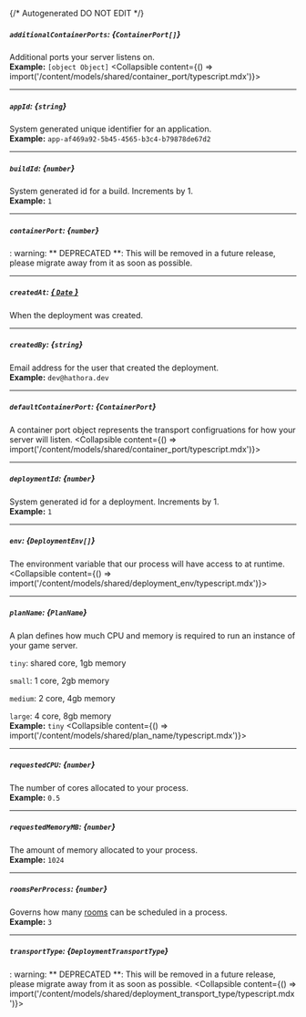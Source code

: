 {/* Autogenerated DO NOT EDIT  */}

##### `additionalContainerPorts`: *{`ContainerPort[]`}*
Additional ports your server listens on.
<br/>
**Example:** `[object Object]`
<Collapsible content={() => import('/content/models/shared/container_port/typescript.mdx')}>
</Collapsible>

---
##### `appId`: *{`string`}*
System generated unique identifier for an application.
<br/>
**Example:** `app-af469a92-5b45-4565-b3c4-b79878de67d2`

---
##### `buildId`: *{`number`}*
System generated id for a build. Increments by 1.
<br/>
**Example:** `1`

---
##### `containerPort`: *{`number`}*
: warning: \*\* DEPRECATED \*\*: This will be removed in a future release, please migrate away from it as soon as possible.

---
##### `createdAt`: [*{ `Date` }*](https://developer.mozilla.org/en-US/docs/Web/JavaScript/Reference/Global_Objects/Date)
When the deployment was created.

---
##### `createdBy`: *{`string`}*
Email address for the user that created the deployment.
<br/>
**Example:** `dev@hathora.dev`

---
##### `defaultContainerPort`: *{`ContainerPort`}*
A container port object represents the transport configruations for how your server will listen.
<Collapsible content={() => import('/content/models/shared/container_port/typescript.mdx')}>
</Collapsible>

---
##### `deploymentId`: *{`number`}*
System generated id for a deployment. Increments by 1.
<br/>
**Example:** `1`

---
##### `env`: *{`DeploymentEnv[]`}*
The environment variable that our process will have access to at runtime.
<Collapsible content={() => import('/content/models/shared/deployment_env/typescript.mdx')}>
</Collapsible>

---
##### `planName`: *{`PlanName`}*
A plan defines how much CPU and memory is required to run an instance of your game server.

`tiny`: shared core, 1gb memory

`small`: 1 core, 2gb memory

`medium`: 2 core, 4gb memory

`large`: 4 core, 8gb memory
<br/>
**Example:** `tiny`
<Collapsible content={() => import('/content/models/shared/plan_name/typescript.mdx')}>
</Collapsible>

---
##### `requestedCPU`: *{`number`}*
The number of cores allocated to your process.
<br/>
**Example:** `0.5`

---
##### `requestedMemoryMB`: *{`number`}*
The amount of memory allocated to your process.
<br/>
**Example:** `1024`

---
##### `roomsPerProcess`: *{`number`}*
Governs how many [rooms](https://hathora.dev/docs/concepts/hathora\-entities\#room) can be scheduled in a process.
<br/>
**Example:** `3`

---
##### `transportType`: *{`DeploymentTransportType`}*
: warning: \*\* DEPRECATED \*\*: This will be removed in a future release, please migrate away from it as soon as possible.
<Collapsible content={() => import('/content/models/shared/deployment_transport_type/typescript.mdx')}>
</Collapsible>

